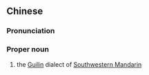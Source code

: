 ==Chinese==
{{zh-forms|s=桂林话|type=21}}
{{zh-wp}}

===Pronunciation===
{{zh-pron
|m=Guìlínhuà
|c=gwai3 lam4 waa6-2
|cat=pn
}}

===Proper noun===
{{zh-proper noun}}

# the [[Guilin]] dialect of [[Southwestern Mandarin]]